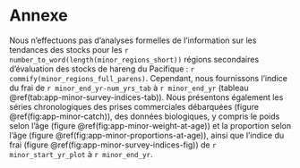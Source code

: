 # Annexe\label{sec:app-minor}

Nous n'effectuons pas d'analyses formelles de l'information sur les tendances des stocks pour les `r number_to_word(length(minor_regions_short))` régions secondaires d'évaluation des stocks de hareng du Pacifique : `r commify(minor_regions_full_parens)`. Cependant, nous fournissons l'indice du frai de `r minor_end_yr-num_yrs_tab` à `r minor_end_yr` (tableau \@ref(tab:app-minor-survey-indices-tab)). Nous présentons également les séries chronologiques des prises commerciales débarquées (figure \@ref(fig:app-minor-catch)), des données biologiques, y compris le poids selon l'âge (figure \@ref(fig:app-minor-weight-at-age)) et la proportion selon l'âge (figure \@ref(fig:app-minor-proportions-at-age)), ainsi que l'indice du frai (figure \@ref(fig:app-minor-survey-indices-fig)) de `r minor_start_yr_plot` à `r minor_end_yr`.
